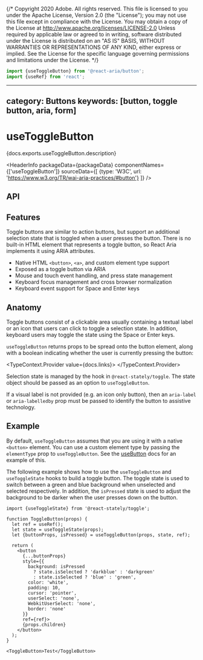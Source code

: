 {/* Copyright 2020 Adobe. All rights reserved.
This file is licensed to you under the Apache License, Version 2.0 (the "License");
you may not use this file except in compliance with the License. You may obtain a copy
of the License at http://www.apache.org/licenses/LICENSE-2.0
Unless required by applicable law or agreed to in writing, software distributed under
the License is distributed on an "AS IS" BASIS, WITHOUT WARRANTIES OR REPRESENTATIONS
OF ANY KIND, either express or implied. See the License for the specific language
governing permissions and limitations under the License. */}



```jsx import
import {useToggleButton} from '@react-aria/button';
import {useRef} from 'react';
```

---
category: Buttons
keywords: [button, toggle button, aria, form]
---

# useToggleButton

<p>{docs.exports.useToggleButton.description}</p>

<HeaderInfo
  packageData={packageData}
  componentNames={['useToggleButton']}
  sourceData={[
    {type: 'W3C', url: 'https://www.w3.org/TR/wai-aria-practices/#button'}
  ]} />

## API

<FunctionAPI function={docs.exports.useToggleButton} links={docs.links} />

## Features

Toggle buttons are similar to action buttons, but support an additional selection state
that is toggled when a user presses the button. There is no built-in HTML element that
represents a toggle button, so React Aria implements it using ARIA attributes.

* Native HTML `<button>`, `<a>`, and custom element type support
* Exposed as a toggle button via ARIA
* Mouse and touch event handling, and press state management
* Keyboard focus management and cross browser normalization
* Keyboard event support for <Keyboard>Space</Keyboard> and <Keyboard>Enter</Keyboard> keys

## Anatomy

Toggle buttons consist of a clickable area usually containing a textual label or an icon
that users can click to toggle a selection state. In addition, keyboard users may toggle
the state using the <Keyboard>Space</Keyboard> or <Keyboard>Enter</Keyboard> keys.

`useToggleButton` returns props to be spread onto the button element, along with a boolean indicating
whether the user is currently pressing the button:

<TypeContext.Provider value={docs.links}>
  <InterfaceType properties={docs.links[docs.exports.useToggleButton.return.base.id].properties} />
</TypeContext.Provider>

Selection state is managed by the <TypeLink links={statelyDocs.links} type={statelyDocs.exports.useToggleState} />
hook in `@react-stately/toggle`. The state object should be passed as an option to `useToggleButton`.

If a visual label is not provided (e.g. an icon only button), then an `aria-label` or
`aria-labelledby` prop must be passed to identify the button to assistive technology.

## Example

By default, `useToggleButton` assumes that you are using it with a native `<button>` element. You can use a custom
element type by passing the `elementType` prop to `useToggleButton`. See the [useButton](useButton.html#custom-element-type)
docs for an example of this.

The following example shows how to use the `useToggleButton` and `useToggleState` hooks to build a toggle button.
The toggle state is used to switch between a green and blue background when unselected and selected respectively.
In addition, the `isPressed` state is used to adjust the background to be darker when the user presses down on the button.

```tsx example
import {useToggleState} from '@react-stately/toggle';

function ToggleButton(props) {
  let ref = useRef();
  let state = useToggleState(props);
  let {buttonProps, isPressed} = useToggleButton(props, state, ref);

  return (
    <button
      {...buttonProps}
      style={{
        background: isPressed
          ? state.isSelected ? 'darkblue' : 'darkgreen'
          : state.isSelected ? 'blue' : 'green',
        color: 'white',
        padding: 10,
        cursor: 'pointer',
        userSelect: 'none',
        WebkitUserSelect: 'none',
        border: 'none'
      }}
      ref={ref}>
      {props.children}
    </button>
  );
}

<ToggleButton>Test</ToggleButton>
```

